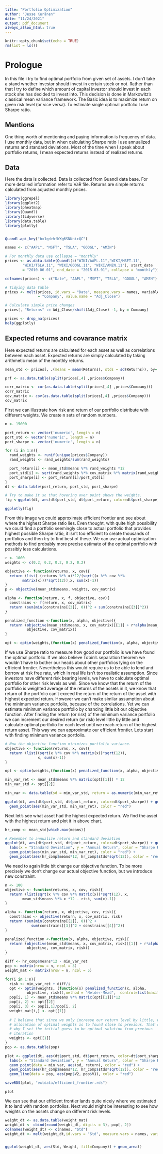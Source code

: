 ```yaml
---
title: "Portfolio Optimization"
author: "Jesse Keränen"
date: "11/24/2021"
output: pdf_document
always_allow_html: true
---
```


```r
knitr::opts_chunk$set(echo = TRUE)
rm(list = ls())
```

# Prologue
In this file i try to find optimal portfolio from given set of assets. I don't take a stand whether investor should invest in certain stock or not. Rather than that I try to define which amount of capital investor should invest in each stock she has decided to invest into. This decision is done in Markowitz's classical mean variance framework. The Basic idea is to maximize return on given risk level (or vice versa). To estimate single optimal portfolio I use Sharpe ratio.

## Mentions
One thing worth of mentioning and paying information is frequency of data. I use monthly data, but in when calculating Sharpe ratio I use annualized returns and standard deviations. Most of the time when I speak about portfolio returns, I mean expected returns instead of realized returns.

## Data

Here the data is collected. Data is collected from Guandl data base. For more detailed information refer to VaR file. Returns are simple returns calculated from adjusted monthly prices.
```r
library(ggrepel)
library(ggplot2)
library(pheatmap)
library(Quandl)
library(tidyverse)
library(data.table)
library(plotly)


Quandl.api_key("bx1qdehfWXg6SNKnicQC")

names <- c("AAPL", "MSFT", "TSLA", "GOOGL", "AMZN")

# For monthly data use collapse = "monthly"
prices <- as.data.table(Quandl(c("WIKI/AAPL.11","WIKI/MSFT.11",
        "WIKI/TSLA.11", "WIKI/GOOGL.11", "WIKI/AMZN.11"), start_date
        = "2010-06-01", end_date = "2015-03-01", collapse = "monthly"))

colnames(prices) <- c("Date", "AAPL", "MSFT", "TSLA", "GOOGL", "AMZN")

# Tidying data table
prices <- melt(prices, id.vars = "Date", measure.vars = names, variable.name
               = "Company", value.name = "Adj_Close")

# Calculate simple price changes
prices[, "Returns" := Adj_Close/shift(Adj_Close) -1, by = Company]

prices <- drop_na(prices)
help(ggplotly)
```

## Expected returns and covarance matrix

Here expected returns are calculated for each asset as well as correlations between each asset. Expected returns are simply calculated by taking arithmetic mean of the monthly returns. 
```r
mean_std <- prices[, .(means = mean(Returns), stds = sd(Returns)), by= Company]

prf <- as.data.table(split(prices[,4] ,prices$Company)) 

corr_matrix <- cor(as.data.table(split(prices[,4] ,prices$Company)))
corr_matrix
cov_matrix <- cov(as.data.table(split(prices[,4] ,prices$Company)))
cov_matrix
```

First we can illustrate how risk and return of our portfolio distribute with different weights. We create n sets of random numbers.
```r
n <- 15000

port_return <- vector('numeric', length = n)
port_std <- vector('numeric', length = n)
port_sharpe <- vector('numeric', length = n)

for (i in 1:n){
  rand_weights <- runif(unique(prices$Company))
  rand_weights <- rand_weights/sum(rand_weights)

  port_return[i] <- mean_std$means %*% rand_weights *12
  port_std[i] <- sqrt(rand_weights %*% cov_matrix %*% matrix(rand_weights)) *sqrt(12)
  port_sharpe[i] <- port_return[i]/port_std[i]
}
dt <- data.table(port_return, port_std, port_sharpe)

# Try to make it so that hovering over point shows the weights.
fig <-ggplot(dt, aes(dt$port_std, dt$port_return, color=dt$port_sharpe)) + geom_point() + labs(x = "Standard Deviation", y = "Annual Return", color = "Sharpe Ratio")

ggplotly(fig)
```
From this image we could approximate efficient frontier and see about where the highest Sharpe ratio lies. Even thought, with quite high possibility we could find a portfolio seemingly close to actual portfolio that provides highest possible Sharpe ratio, it isn't too efficient to create thousands of portfolios and then try to find best of these. We can use actual optimization methods to find probably more precise estimate of the optimal portfolio with possibly less calculations.
  
```r
r <- 1000
weights <- c(0.2, 0.2, 0.2, 0.2, 0.2)

objective <- function(returns, x, cov){
  return (list(-(returns %*% x)*12/(sqrt((x %*% cov %*%
        matrix(x)))*sqrt(12)),x, sum(x)-1))
}
p <- objective(mean_std$means, weights, cov_matrix)

alpha <- function(return, x, f, objective, cov){
  constrains <- f(return, x, cov_matrix)
  return (sum(min(constrains[[2]], 0))^2 + sum(constrains[[3]]^2))
}

penalized_function <-function(x, alpha, objective){
  return (objective(mean_std$means, x, cov_matrix)[[1]] + r*alpha(mean_std$means, x,
          objective, cov_matrix))
}

opt <- optim(weights,(function(x) penalized_function(x, alpha, objective)))
```

If we use Sharpe ratio to measure how good our portfolio is we have found the optimal portfolio. If we also believe Tobin's separation theorem we wouldn't have to bother our heads about other portfolios lying on the efficient frontier. Nevertheless this would require us to be able to lend and borrow at risk free rate, which in real life isn't too realistic assumption. Since investors have different risk bearing levels, we have to calculate optimal portfolio for other risk levels as well. Since we know that the return of the portfolio is weighted average of the returns of the assets in it, we know that return of the portfolio can't exceed the return of the return of the asset with highest expected return. However we can't make similar assumption about the minimum variance portfolio, because of the correlations. Yet we can estimate minimum variance portfolio by chancing little bit our objective function. After finding the return (or risk) of the minimum variance portfolio we can increment our desired return (or risk) level little by little and calculate optimal portfolio for each level until we reach return of the highest return asset. This way we can approximate our efficient frontier. Lets start with finding minimum variance portfolio.
```r
# Now the objective function minimizes portfolio variance. 
objective <- function(returns, x, cov){
  return (list((sqrt(x %*% cov %*% matrix(x))*sqrt(12)),
               x, sum(x)-1))
}

opt <- optim(weights,(function(x) penalized_function(x, alpha, objective)))

min_var_ret <- mean_std$means %*% matrix(opt[[1]]) * 12
min_var_std <- opt[[2]]

min_var <- data.table(sd = min_var_std, return = as.numeric(min_var_ret))

ggplot(dt, aes(dt$port_std, dt$port_return, color=dt$port_sharpe)) + geom_point() + labs(x = "Standard Deviation", y = "Annual Return", color = "Sharpe Ratio") +
  geom_point(aes(min_var_std, min_var_ret), color = "red")
```
Next let's see what asset had the highest expected return. We find the asset with the highest return and plot it in above chart.
```r
hr_comp <- mean_std[which.max(means)]

# Remember to annualize return and standard deviation
ggplot(dt, aes(dt$port_std, dt$port_return, color=dt$port_sharpe)) + geom_point() +
  labs(x = "Standard Deviation", y = "Annual Return", color = "Sharpe Ratio") +
  geom_point(aes(min_var_std, min_var_ret), color = "red") + 
  geom_point(aes(hr_comp$means*12, hr_comp$stds*sqrt(12)), color = "red")
```
We need to again little bit change our objective function. To be more precisely we don't change our actual objective function, but we introduce new constraint.
```r
n <- 100
objective <- function(returns, x, cov, risk){
  return (list(sqrt(x %*% cov %*% matrix(x))*sqrt(12), x, 
        mean_std$means %*% x *12 - risk, sum(x)-1))
}

alpha <- function(return, x, objective, cov, risk){
  constrains <- objective(return, x, cov_matrix, risk)
  return (sum(min(constrains[[2]], 0))^2 +
            sum(constrains[[3]]^2 + constrains[[4]]^2))
}

penalized_function <-function(x, alpha, objective, risk){
  return (objective(mean_std$means, x, cov_matrix, risk)[[1]] + r*alpha(mean_std$means, x,
          objective, cov_matrix, risk))
}

diff <- hr_comp$means*12 - min_var_ret
pop <- matrix(nrow = n, ncol = 3)
weight_mat <- matrix(nrow = n, ncol = 5)

for(i in 1:n){
  risk <- min_var_ret + diff/i
  opt <- optim(weights, (function(x) penalized_function(x, alpha,
          objective, risk)),method = "Nelder-Mead",  control=list(maxit=1000))
  pop[i, 1] <- mean_std$means %*% matrix(opt[[1]])*12
  pop[i, 2] <- opt[[2]]
  pop[i, 3] <- pop[i,1]/pop[i, 2]
  weight_mat[i,] <- opt[[1]]
  
  # I believe that since we only increase our return level by little, next
  # allocation of optimal weights is to found close to previous. That's 
  # why I set the initial guess to be optimal solution from previous
  # iteration 
  weights <- opt[[1]]
}
pop <- as.data.table(pop)

plot <- ggplot(dt, aes(dt$port_std, dt$port_return, color=dt$port_sharpe)) + geom_point() +
  labs(x = "Standard Deviation", y = "Annual Return", color = "Sharpe Ratio") +
  geom_point(data = min_var, aes(sd, return), color = "red") + 
  geom_point(aes(hr_comp$means*12, hr_comp$stds*sqrt(12)), color = "red") + 
  geom_line(data = pop, aes(pop$V2, pop$V1), color = "red")

saveRDS(plot, "extdata/efficient_frontier.rds")

plot
```
We can see that our efficient frontier lands quite nicely where we estimated it to land with random portfolios. Next would might be interesting to see how weights on the assets change on different risk levels.
```r
weight_dt <- as.data.table(weight_mat)
weight_dt <- cbind(round(weight_dt, digits = 3), pop[, 2])
colnames(weight_dt) <- c(names, "Std")
weight_dt <- melt(weight_dt,id.vars = "Std", measure.vars = names, variable.name = "Company", value.name = "Weight")


ggplot(weight_dt, aes(Std, Weight, fill=Company)) + geom_area()
```

